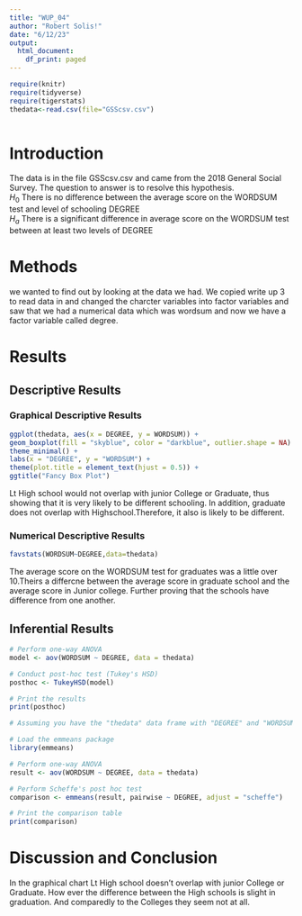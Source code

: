 ```yaml
---
title: "WUP_04"
author: "Robert Solis!"
date: "6/12/23"
output:
  html_document:
    df_print: paged
---
```


```r
require(knitr)
require(tidyverse)
require(tigerstats)
thedata<-read.csv(file="GSScsv.csv")



```

# Introduction

<!--In this section you explain what you are trying to show.  Where did the data come from?  What is the research or other question you are trying to answer?!-->

The data is in the file GSScsv.csv and came from the 2018 General Social Survey.  The question to answer is to resolve this hypothesis.  
$H_0$ There is no difference between the average score on the WORDSUM test and level of schooling DEGREE  
$H_a$ There is a significant difference in average score on the WORDSUM test between at least two levels of DEGREE  

# Methods

<!--Mention that you intend to use chatGPT to the greatest extent possible. Give credit to chatGPT when you use it to create code in your report. Decide on your methods:  use "variable analysis" or other appropriate descriptors.  Make sure to choose at least one graphical method and at least one numerical method.!-->

we wanted to find out by looking at the data we had. We copied write up 3 to read data in and changed the charcter variables into factor variables and saw that we had a numerical data which was wordsum and now we have a factor variable called degree.


# Results

<!--Divide this section into two sub-sections:  One for your descriptive  results and one for your inferential results.!-->

## Descriptive Results

### Graphical Descriptive Results

<!--Graphical results here.  Make sure to show your code.  Provide appropriate labels for axes, giving units if possible, and provide a good title for the graph, too.  Use the graphical results to describe the patterns if any that exist in the data as focused toward the research question!-->

```r
ggplot(thedata, aes(x = DEGREE, y = WORDSUM)) +
geom_boxplot(fill = "skyblue", color = "darkblue", outlier.shape = NA) +
theme_minimal() +
labs(x = "DEGREE", y = "WORDSUM") +
theme(plot.title = element_text(hjust = 0.5)) +
ggtitle("Fancy Box Plot")

```

Lt High school would not overlap with junior College or Graduate, thus showing that it is very likely to be different schooling. In addition, graduate does not overlap with Highschool.Therefore, it also is likely to be different.

### Numerical Descriptive Results

<!--Numerical results go here. Use the numerical results to describe the patterns if any that exist in the data as focused toward the research question!-->

```r
favstats(WORDSUM~DEGREE,data=thedata)
```
The average score on the WORDSUM test for graduates was a little over 10.Theirs a differcne between the average score in graduate school and the average score in Junior college. Further proving that the schools have difference from one another.

## Inferential Results

```r
# Perform one-way ANOVA
model <- aov(WORDSUM ~ DEGREE, data = thedata)

# Conduct post-hoc test (Tukey's HSD)
posthoc <- TukeyHSD(model)

# Print the results
print(posthoc)


```

```r
# Assuming you have the "thedata" data frame with "DEGREE" and "WORDSUM" columns

# Load the emmeans package
library(emmeans)

# Perform one-way ANOVA
result <- aov(WORDSUM ~ DEGREE, data = thedata)

# Perform Scheffe's post hoc test
comparison <- emmeans(result, pairwise ~ DEGREE, adjust = "scheffe")

# Print the comparison table
print(comparison)

```



<!--State hypothesis clearly.  Make sure your discussion of the inferential test covers all the aspects that the test output produces, such as test statistic, p-value etc.  Make a decision about the null hypothesis, explain the assumptions on which the selected test/procedure was based, and why the chosen procedure satisfy the assumptions and is appropriate to answer the research question!-->


# Discussion and Conclusion

<!--Discussion and conclusion here.  If you found a relationship be sure to consider whether the relationship occurs because one of the variavbles causes the other, or whether they perhasps are related for some other reason.  Watch the chapter 6 videos from the GeorgeTown videos collection.!-->

In the graphical chart Lt High school doesn't overlap with junior College or Graduate. How ever the difference between the High schools is slight in graduation. And comparedly to the Colleges they seem not at all.
